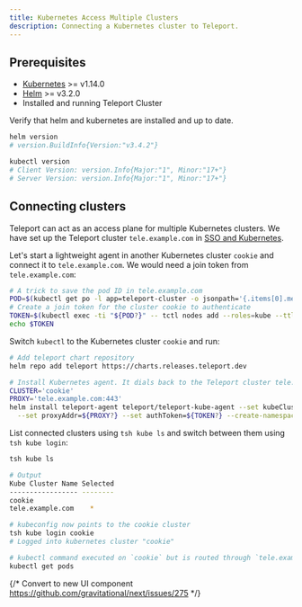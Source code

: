 ```yaml
---
title: Kubernetes Access Multiple Clusters
description: Connecting a Kubernetes cluster to Teleport.
---
```


## Prerequisites

- [Kubernetes](https://kubernetes.io) >= v1.14.0
- [Helm](https://helm.sh) >= v3.2.0
- Installed and running Teleport Cluster

Verify that helm and kubernetes are installed and up to date.

```bash
helm version
# version.BuildInfo{Version:"v3.4.2"}

kubectl version
# Client Version: version.Info{Major:"1", Minor:"17+"}
# Server Version: version.Info{Major:"1", Minor:"17+"}
```

## Connecting clusters

Teleport can act as an access plane for multiple Kubernetes clusters. 
We have set up the Teleport cluster `tele.example.com` in [SSO and Kubernetes](../getting-started.mdx).

Let's start a lightweight agent in another Kubernetes cluster `cookie` and connect it to `tele.example.com`.
We would need a join token from `tele.example.com`:

```bash
# A trick to save the pod ID in tele.example.com
POD=$(kubectl get po -l app=teleport-cluster -o jsonpath='{.items[0].metadata.name}')
# Create a join token for the cluster cookie to authenticate
TOKEN=$(kubectl exec -ti "${POD?}" -- tctl nodes add --roles=kube --ttl=10000h --format=json | jq -r '.[0]')
echo $TOKEN
```

Switch `kubectl` to the Kubernetes cluster `cookie` and run:

```bash
# Add teleport chart repository
helm repo add teleport https://charts.releases.teleport.dev

# Install Kubernetes agent. It dials back to the Teleport cluster tele.example.com.
CLUSTER='cookie'
PROXY='tele.example.com:443'
helm install teleport-agent teleport/teleport-kube-agent --set kubeClusterName=${CLUSTER?} \
  --set proxyAddr=${PROXY?} --set authToken=${TOKEN?} --create-namespace --namespace=teleport-agent
```

List connected clusters using `tsh kube ls` and switch between
them using `tsh kube login`:

```bash
tsh kube ls

# Output
Kube Cluster Name Selected 
----------------- -------- 
cookie
tele.example.com    *

# kubeconfig now points to the cookie cluster
tsh kube login cookie
# Logged into kubernetes cluster "cookie"

# kubectl command executed on `cookie` but is routed through `tele.example.com` cluster.
kubectl get pods
```
{/* Convert to new UI component https://github.com/gravitational/next/issues/275 */}
